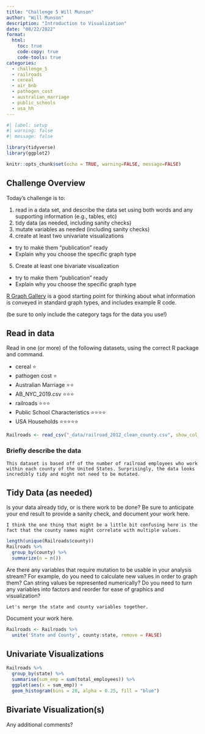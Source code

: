 ```yaml
---
title: "Challenge 5 Will Munson"
author: "Will Munson"
description: "Introduction to Visualization"
date: "08/22/2022"
format:
  html:
    toc: true
    code-copy: true
    code-tools: true
categories:
  - challenge_5
  - railroads
  - cereal
  - air_bnb
  - pathogen_cost
  - australian_marriage
  - public_schools
  - usa_hh
---
```


```r
#| label: setup
#| warning: false
#| message: false

library(tidyverse)
library(ggplot2)

knitr::opts_chunk$set(echo = TRUE, warning=FALSE, message=FALSE)
```

## Challenge Overview

Today's challenge is to:

1)  read in a data set, and describe the data set using both words and any supporting information (e.g., tables, etc)
2)  tidy data (as needed, including sanity checks)
3)  mutate variables as needed (including sanity checks)
4)  create at least two univariate visualizations
   - try to make them "publication" ready
   - Explain why you choose the specific graph type
5)  Create at least one bivariate visualization
   - try to make them "publication" ready
   - Explain why you choose the specific graph type

[R Graph Gallery](https://r-graph-gallery.com/) is a good starting point for thinking about what information is conveyed in standard graph types, and includes example R code.

(be sure to only include the category tags for the data you use!)

## Read in data

Read in one (or more) of the following datasets, using the correct R package and command.

-   cereal ⭐
-   pathogen cost ⭐
-   Australian Marriage ⭐⭐ 
-   AB_NYC_2019.csv ⭐⭐⭐
-   railroads ⭐⭐⭐
-   Public School Characteristics ⭐⭐⭐⭐ 
-   USA Households ⭐⭐⭐⭐⭐

```r
Railroads <- read_csv("_data/railroad_2012_clean_county.csv", show_col_types = FALSE)
```

### Briefly describe the data

    This dataset is based off of the number of railroad employees who work within each county of the United States. Surprisingly, the data looks incredibly tidy and might not need to be mutated. 
## Tidy Data (as needed)

Is your data already tidy, or is there work to be done? Be sure to anticipate your end result to provide a sanity check, and document your work here.

    I think the one thing that might be a little bit confusing here is the fact that the county names might correlate with multiple values.
```r
length(unique(Railroads$county))
Railroads %>%
  group_by(county) %>%
  summarize(n = n())
```

Are there any variables that require mutation to be usable in your analysis stream? For example, do you need to calculate new values in order to graph them? Can string values be represented numerically? Do you need to turn any variables into factors and reorder for ease of graphics and visualization?

    Let's merge the state and county variables together. 
    
Document your work here.

```r
Railroads <- Railroads %>%
  unite('State and County', county:state, remove = FALSE)
```

## Univariate Visualizations
```r
Railroads %>%
  group_by(state) %>%
  summarise(sum_emp = sum(total_employees)) %>%
  ggplot(aes(x = sum_emp)) +
  geom_histogram(bins = 20, alpha = 0.25, fill = "blue")
```


## Bivariate Visualization(s)
Any additional comments?
